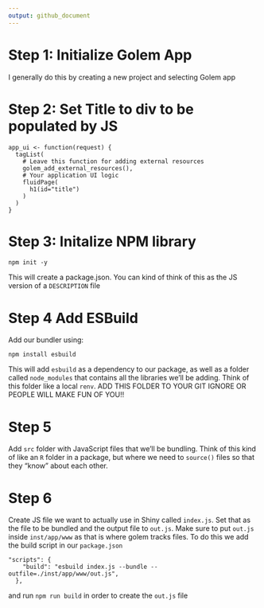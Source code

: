 ```yaml
---
output: github_document
---
```


# Step 1: Initialize Golem App

I generally do this by creating a new project and selecting Golem app

# Step 2: Set Title to div to be populated by JS

```
app_ui <- function(request) {
  tagList(
    # Leave this function for adding external resources
    golem_add_external_resources(),
    # Your application UI logic 
    fluidPage(
      h1(id="title")
    )
  )
}
```

# Step 3: Initalize NPM library 

```
npm init -y
```

This will create a package.json. You can kind of think of this as the JS version of a `DESCRIPTION` file

# Step 4 Add ESBuild

Add our bundler using: 

```
npm install esbuild
```

This will add `esbuild` as a dependency to our package, as well as a folder called `node_modules` that contains all the libraries we'll be adding. Think of this folder like a local `renv`. ADD THIS FOLDER TO YOUR GIT IGNORE OR PEOPLE WILL MAKE FUN OF YOU!!

# Step 5 

Add `src` folder with JavaScript files that we'll be bundling. Think of this kind of like an `R` folder in a package, but where we need to `source()` files so that they "know" about each other.

# Step 6 

Create JS file we want to actually use in Shiny called `index.js`. Set that as the file to be bundled and the output file to `out.js`. Make sure to put `out.js` inside `inst/app/www` as that is where golem tracks files. To do this we add the build script in our `package.json`

```
"scripts": {
    "build": "esbuild index.js --bundle --outfile=./inst/app/www/out.js",
  },
```

and run `npm run build` in order to create the `out.js` file